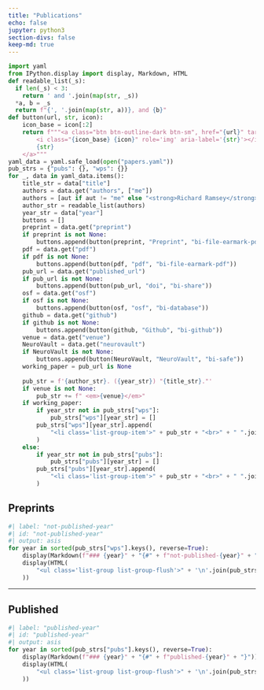 ```yaml
---
title: "Publications"
echo: false
jupyter: python3
section-divs: false
keep-md: true
---
```


```python
import yaml
from IPython.display import display, Markdown, HTML
def readable_list(_s):
  if len(_s) < 3:
    return ' and '.join(map(str, _s))
  *a, b = _s
  return f"{', '.join(map(str, a))}, and {b}"
def button(url, str, icon):
    icon_base = icon[:2]
    return f"""<a class="btn btn-outline-dark btn-sm", href="{url}" target="_blank" rel="noopener noreferrer">
        <i class="{icon_base} {icon}" role='img' aria-label='{str}'></i>
        {str}
    </a>"""
yaml_data = yaml.safe_load(open("papers.yaml"))
pub_strs = {"pubs": {}, "wps": {}}
for _, data in yaml_data.items():
    title_str = data["title"]
    authors = data.get("authors", ["me"])
    authors = [aut if aut != "me" else "<strong>Richard Ramsey</strong>" for aut in authors]
    author_str = readable_list(authors)
    year_str = data["year"]
    buttons = []
    preprint = data.get("preprint")
    if preprint is not None:
        buttons.append(button(preprint, "Preprint", "bi-file-earmark-pdf"))
    pdf = data.get("pdf")
    if pdf is not None:
        buttons.append(button(pdf, "pdf", "bi-file-earmark-pdf"))
    pub_url = data.get("published_url")
    if pub_url is not None:
        buttons.append(button(pub_url, "doi", "bi-share"))
    osf = data.get("osf")
    if osf is not None:
        buttons.append(button(osf, "osf", "bi-database"))
    github = data.get("github")
    if github is not None:
        buttons.append(button(github, "Github", "bi-github"))
    venue = data.get("venue")
    NeuroVault = data.get("neurovault")
    if NeuroVault is not None:
        buttons.append(button(NeuroVault, "NeuroVault", "bi-safe"))
    working_paper = pub_url is None
    
    pub_str = f'{author_str}. ({year_str}) "{title_str}."'
    if venue is not None:
        pub_str += f" <em>{venue}</em>"
    if working_paper:
        if year_str not in pub_strs["wps"]:
            pub_strs["wps"][year_str] = []
        pub_strs["wps"][year_str].append(
            "<li class='list-group-item'>" + pub_str + "<br>" + " ".join(buttons) + "</li>"
        )
    else:
        if year_str not in pub_strs["pubs"]:
            pub_strs["pubs"][year_str] = []
        pub_strs["pubs"][year_str].append(
            "<li class='list-group-item'>" + pub_str + "<br>" + " ".join(buttons) + "</li>"
        )
```

## Preprints

```python
#| label: "not-published-year"
#| id: "not-published-year"
#| output: asis
for year in sorted(pub_strs["wps"].keys(), reverse=True):
    display(Markdown(f"### {year}" + "{#" + f"not-published-{year}" + "}"))
    display(HTML(
        "<ul class='list-group list-group-flush'>" + '\n'.join(pub_strs["wps"][year]) + "</ul>"
    ))
```

------------------------------------------------------------------------

## Published

```python
#| label: "published-year"
#| id: "published-year"
#| output: asis
for year in sorted(pub_strs["pubs"].keys(), reverse=True):
    display(Markdown(f"### {year}" + "{#" + f"published-{year}" + "}"))
    display(HTML(
        "<ul class='list-group list-group-flush'>" + '\n'.join(pub_strs["pubs"][year]) + "</ul>"
    ))
```
